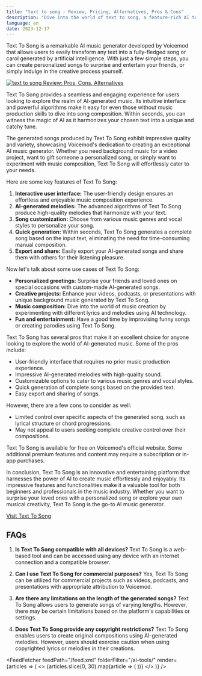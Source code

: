 ```yaml
---
title: "text to song - Review, Pricing, Alternatives, Pros & Cons"
description: "Dive into the world of text to song, a feature-rich AI tool. Learn about its features, pricing, and how it's making an impact. Don't miss out!"
language: en
date: 2023-12-17
---
```

        
Text To Song is a remarkable AI music generator developed by Voicemod that allows users to easily transform any text into a fully-fledged song or carol generated by artificial intelligence. With just a few simple steps, you can create personalized songs to surprise and entertain your friends, or simply indulge in the creative process yourself.


<BlogHeader />


[![text to song Review: Pros, Cons, Alternatives](/ai-tools/text-to-song.png)](https://www.voicemod.net/text-to-song/)



Text To Song provides a seamless and engaging experience for users looking to explore the realm of AI-generated music. Its intuitive interface and powerful algorithms make it easy for even those without music production skills to dive into song composition. Within seconds, you can witness the magic of AI as it harmonizes your chosen text into a unique and catchy tune.

The generated songs produced by Text To Song exhibit impressive quality and variety, showcasing Voicemod's dedication to creating an exceptional AI music generator. Whether you need background music for a video project, want to gift someone a personalized song, or simply want to experiment with music composition, Text To Song will effortlessly cater to your needs.

Here are some key features of Text To Song:

1. **Interactive user interface:** The user-friendly design ensures an effortless and enjoyable music composition experience.
2. **AI-generated melodies:** The advanced algorithms of Text To Song produce high-quality melodies that harmonize with your text.
3. **Song customization:** Choose from various music genres and vocal styles to personalize your song.
4. **Quick generation:** Within seconds, Text To Song generates a complete song based on the input text, eliminating the need for time-consuming manual composition.
5. **Export and share:** Easily export your AI-generated songs and share them with others for their listening pleasure.

Now let's talk about some use cases of Text To Song:

- **Personalized greetings:** Surprise your friends and loved ones on special occasions with custom-made AI-generated songs.
- **Creative projects:** Enhance your videos, podcasts, or presentations with unique background music generated by Text To Song.
- **Music composition:** Dive into the world of music creation by experimenting with different lyrics and melodies using AI technology.
- **Fun and entertainment:** Have a good time by improvising funny songs or creating parodies using Text To Song.

Text To Song has several pros that make it an excellent choice for anyone looking to explore the world of AI-generated music. Some of the pros include:

- User-friendly interface that requires no prior music production experience.
- Impressive AI-generated melodies with high-quality sound.
- Customizable options to cater to various music genres and vocal styles.
- Quick generation of complete songs based on the provided text.
- Easy export and sharing of songs.

However, there are a few cons to consider as well:

- Limited control over specific aspects of the generated song, such as lyrical structure or chord progressions.
- May not appeal to users seeking complete creative control over their compositions.

Text To Song is available for free on Voicemod's official website. Some additional premium features and content may require a subscription or in-app purchases.

In conclusion, Text To Song is an innovative and entertaining platform that harnesses the power of AI to create music effortlessly and enjoyably. Its impressive features and functionalities make it a valuable tool for both beginners and professionals in the music industry. Whether you want to surprise your loved ones with a personalized song or explore your own musical creativity, Text To Song is the go-to AI music generator.

[Visit Text To Song](https://www.voicemod.net/text-to-song/)

## FAQs

1. **Is Text To Song compatible with all devices?**
   Text To Song is a web-based tool and can be accessed using any device with an internet connection and a compatible browser.

2. **Can I use Text To Song for commercial purposes?**
   Yes, Text To Song can be utilized for commercial projects such as videos, podcasts, and presentations with appropriate attribution to Voicemod.

3. **Are there any limitations on the length of the generated songs?**
   Text To Song allows users to generate songs of varying lengths. However, there may be certain limitations based on the platform's capabilities or settings.

4. **Does Text To Song provide any copyright restrictions?**
   Text To Song enables users to create original compositions using AI-generated melodies. However, users should exercise caution when using copyrighted lyrics or melodies in their creations.


<AdComponent />


<FeedFetcher feedPath="/feed.xml" folderFilter="/ai-tools/" render={articles => (
    <>
        <Cards>
            {articles.slice(0, 30).map(article => (
                <Card key={article.link} title={article.title} href={article.link} />
            ))}
        </Cards>
    </>
)} />

